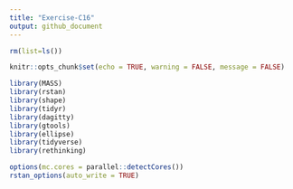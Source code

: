 ```yaml
---
title: "Exercise-C16"
output: github_document
---
```


```r
rm(list=ls())
```

```r
knitr::opts_chunk$set(echo = TRUE, warning = FALSE, message = FALSE)
```

```r
library(MASS)
library(rstan)
library(shape)
library(tidyr)
library(dagitty)
library(gtools)
library(ellipse)
library(tidyverse)
library(rethinking)
```

```r
options(mc.cores = parallel::detectCores())
rstan_options(auto_write = TRUE)
```
